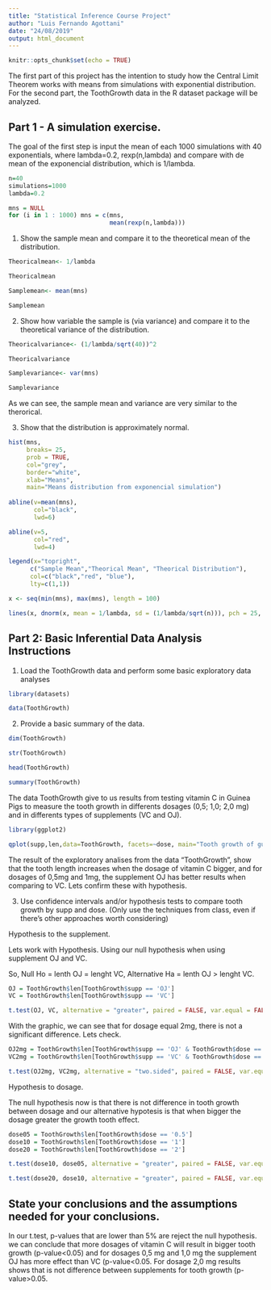 ---
title: "Statistical Inference Course Project"
author: "Luis Fernando Agottani"
date: "24/08/2019"
output: html_document
---

```{r setup, include=FALSE}
knitr::opts_chunk$set(echo = TRUE)
```

The first part of this project has the intention to study how the Central Limit Theorem works with means from simulations with exponential distribution. For the second part, the ToothGrowth data in the R dataset package will be analyzed.

## Part 1 - A simulation exercise.

 The goal of the first step is input the mean of each 1000 simulations with 40 exponentials, where lambda=0.2, rexp(n,lambda) and compare with de mean of the exponencial distribution, which is 1/lambda. 

```{r rexp, echo=TRUE}
n=40
simulations=1000
lambda=0.2

mns = NULL
for (i in 1 : 1000) mns = c(mns,
                            mean(rexp(n,lambda)))

```

1. Show the sample mean and compare it to the theoretical mean of the distribution.

```{r Theorical mean, echo=TRUE}
Theoricalmean<- 1/lambda

Theoricalmean

Samplemean<- mean(mns)

Samplemean
```

2. Show how variable the sample is (via variance) and compare it to the theoretical variance of the distribution.

```{r Theorical variance, echo=TRUE}
Theoricalvariance<- (1/lambda/sqrt(40))^2

Theoricalvariance

Samplevariance<- var(mns)

Samplevariance
```

As we can see, the sample mean and variance are very similar to the therorical. 

3. Show that the distribution is approximately normal.

```{r plotNORMAL, echo=TRUE}
hist(mns, 
     breaks= 25,
     prob = TRUE,
     col="grey", 
     border="white", 
     xlab="Means", 
     main="Means distribution from exponencial simulation")
  
abline(v=mean(mns), 
       col="black",
       lwd=6)

abline(v=5, 
       col="red",
       lwd=4)

legend(x="topright",
      c("Sample Mean","Theorical Mean", "Theorical Distribution"),
      col=c("black","red", "blue"),
      lty=c(1,1))

x <- seq(min(mns), max(mns), length = 100)

lines(x, dnorm(x, mean = 1/lambda, sd = (1/lambda/sqrt(n))), pch = 25, col = "blue")
```

## Part 2: Basic Inferential Data Analysis Instructions

1. Load the ToothGrowth data and perform some basic exploratory data analyses

```{r Loading data, echo=TRUE}
library(datasets)

data(ToothGrowth)
```

2. Provide a basic summary of the data.

```{r Summary data, echo=TRUE}
dim(ToothGrowth)

str(ToothGrowth)

head(ToothGrowth)

summary(ToothGrowth)
```

The data ToothGrowth give to us results from testing vitamin C in Guinea Pigs to measure the tooth growth in differents dosages (0,5; 1,0; 2,0 mg) and in differents types of supplements (VC and OJ).

```{r Exploratory Analisis, echo=TRUE}
library(ggplot2)

qplot(supp,len,data=ToothGrowth, facets=~dose, main="Tooth growth of guinea pigs by supplement type and dosage (mg)",xlab="Supplement type", ylab="Tooth length") + geom_boxplot(aes(fill = supp))
```

The result of the exploratory analises from the data "ToothGrowth", show that the tooth length increases when the dosage of vitamin C bigger, and for dosages of 0,5mg and 1mg, the supplement OJ has better results when comparing to VC. Lets confirm these with hypothesis.

3. Use confidence intervals and/or hypothesis tests to compare tooth growth by supp and dose. (Only use the techniques from class, even if there's other approaches worth considering)

Hypothesis to the supplement.

Lets work with Hypothesis. Using our null hypothesis when using supplement OJ and VC.

So, 
Null Ho = lenth OJ = lenght VC,
Alternative Ha = lenth OJ > lenght VC.

```{r Hypothesis lenth OJ > lenght VC, echo=TRUE}
OJ = ToothGrowth$len[ToothGrowth$supp == 'OJ']
VC = ToothGrowth$len[ToothGrowth$supp == 'VC']

t.test(OJ, VC, alternative = "greater", paired = FALSE, var.equal = FALSE, conf.level = 0.95)
```

With the graphic, we can see that for dosage equal 2mg, there is not a significant difference. Lets check.

```{r Hypothesis lenth OJ2mg > lenght VC2mg, echo=TRUE}
OJ2mg = ToothGrowth$len[ToothGrowth$supp == 'OJ' & ToothGrowth$dose == 2]
VC2mg = ToothGrowth$len[ToothGrowth$supp == 'VC' & ToothGrowth$dose == 2]

t.test(OJ2mg, VC2mg, alternative = "two.sided", paired = FALSE, var.equal = FALSE, conf.level = 0.95)
```

Hypothesis to dosage.

The null hypothesis now is that there is not difference in tooth growth between dosage and our alternative hypotesis is that when bigger the dosage greater the growth tooth effect.

```{r Hypothesis dosage, echo=TRUE}
dose05 = ToothGrowth$len[ToothGrowth$dose == '0.5']
dose10 = ToothGrowth$len[ToothGrowth$dose == '1']
dose20 = ToothGrowth$len[ToothGrowth$dose == '2']

t.test(dose10, dose05, alternative = "greater", paired = FALSE, var.equal = FALSE, conf.level = 0.95)

t.test(dose20, dose10, alternative = "greater", paired = FALSE, var.equal = FALSE, conf.level = 0.95)
```

## State your conclusions and the assumptions needed for your conclusions.

In our t.test, p-values that are lower than 5% are reject the null hypothesis. we can conclude that more dosages of vitamin C will result in bigger tooth growth (p-value<0.05) and for dosages 0,5 mg and 1,0 mg the supplement OJ has more effect than VC (p-value<0.05. For dosage 2,0 mg results shows that is not difference between supplements for tooth growth (p-value>0.05.

